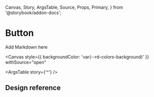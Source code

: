   Canvas,
  Story,
  ArgsTable,
  Source,
  Props,
  Primary,
} from '@storybook/addon-docs';

# Button

Add Markdown here

<Canvas
  style={{ backgroundColor: 'var(--rd-colors-background)' }}
  withSource="open"
>
  <Story name="foo" id="components-button--default" />
</Canvas>

<ArgsTable story={'^'} />

## Design reference

<Figma url="https://www.figma.com/file/EooAijYel5ATF7hrxwbMqW/Windows-UI-(Community)?node-id=31787%3A95527" />
